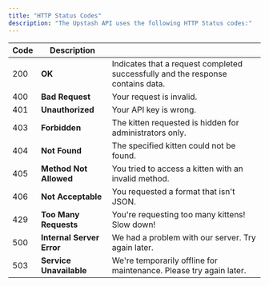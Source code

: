 ```yaml
---
title: "HTTP Status Codes"
description: "The Upstash API uses the following HTTP Status codes:"
---
```



| Code | Description||
|------|----------------------------|-----------------------------------------------------------------------------------|
| 200  | **OK**                     | Indicates that a request completed successfully and the response contains data.   |
| 400  | **Bad Request**            | Your request is invalid.                                                          |
| 401  | **Unauthorized**           | Your API key is wrong.                                                            |
| 403  | **Forbidden**              | The kitten requested is hidden for administrators only.                           |
| 404  | **Not Found**              | The specified kitten could not be found.                                          |
| 405  | **Method Not Allowed**     | You tried to access a kitten with an invalid method.                              |
| 406  | **Not Acceptable**         | You requested a format that isn't JSON.                                           |
| 429  | **Too Many Requests**      | You're requesting too many kittens! Slow down!                                    |
| 500  | **Internal Server Error**  | We had a problem with our server. Try again later.                                |
| 503  | **Service Unavailable**    | We're temporarily offline for maintenance. Please try again later.                |
